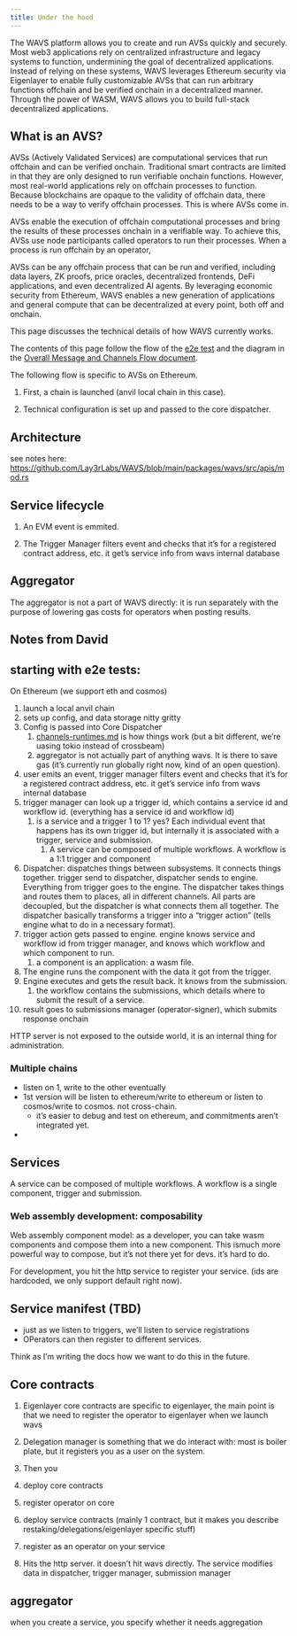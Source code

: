 ```yaml
---
title: Under the hood
---
```






The WAVS platform allows you to create and run AVSs quickly and securely. Most web3 applications rely on centralized infrastructure and legacy systems to function, undermining the goal of decentralized applications. Instead of relying on these systems, WAVS leverages Ethereum security via Eigenlayer to enable fully customizable AVSs that can run arbitrary functions offchain and be verified onchain in a decentralized manner. Through the power of WASM, WAVS allows you to build full-stack decentralized applications.

## What is an AVS?

AVSs (Actively Validated Services) are computational services that run offchain and can be verified onchain. Traditional smart contracts are limited in that they are only designed to run verifiable onchain functions. However, most real-world applications rely on offchain processes to function. Because blockchains are opaque to the validity of offchain data, there needs to be a way to verify offchain processes. This is where AVSs come in.

AVSs enable the execution of offchain computational processes and bring the results of these processes onchain in a verifiable way. To achieve this, AVSs use node participants called operators to run their processes. When a process is run offchain by an operator,

AVSs can be any offchain process that can be run and verified, including data layers, ZK proofs, price oracles, decentralized frontends, DeFi applications, and even decentralized AI agents. By leveraging economic security from Ethereum, WAVS enables a new generation of applications and general compute that can be decentralized at every point, both off and onchain.





This page discusses the technical details of how WAVS currently works.

The contents of this page follow the flow of the [e2e test](https://github.com/Lay3rLabs/WAVS/blob/main/packages/wavs/tests/e2e.rs) and the diagram in the [Overall Message and Channels Flow document](https://github.com/Lay3rLabs/WAVS/blob/main/docs/architecture/channels-runtimes.md).

The following flow is specific to AVSs on Ethereum.

1. First, a chain is launched (anvil local chain in this case).

2. Technical configuration is set up and passed to the core dispatcher.



## Architecture

see notes here: https://github.com/Lay3rLabs/WAVS/blob/main/packages/wavs/src/apis/mod.rs

## Service lifecycle

1. An EVM event is emmited.

2. The Trigger Manager filters event and checks that it’s for a registered contract address, etc. it get’s service info from wavs internal database


## Aggregator

The aggregator is not a part of WAVS directly: it is run separately with the purpose of lowering gas costs for operators when posting results.




## Notes from David

## starting with e2e tests:

On Ethereum (we support eth and cosmos)

1. launch a local anvil chain
2. sets up config, and data storage nitty gritty
3. Config is passed into Core Dispatcher
    1. [channels-runtimes.md](http://channels-runtimes.md) is how things work (but a bit different, we’re uasing tokio instead of crossbeam)
    2. aggregator is not actually part of anything wavs. It is there to save gas (it’s currently run globally right now, kind of an open question). 
4. user emits an event, trigger manager filters event and checks that it’s for a registered contract address, etc. it get’s service info from wavs internal database
5. trigger manager can look up a trigger id, which  contains a service id and workflow id. (everything has a service id and workflow id)
    1. is a service and a trigger 1 to 1? yes? Each individual event that happens has its own trigger id, but internally it is associated with a trigger, service and submission. 
        1. A service can be composed of multiple workflows. A workflow is a 1:1 trigger and component
6. Dispatcher: dispatches things between subsystems. It connects things together. trigger send to dispatcher, dispatcher sends to engine. Everything from trigger goes to the engine. The dispatcher takes things and routes them to places, all in different channels. All parts are decoupled, but the dispatcher is what connects them all together. The dispatcher basically transforms a trigger into a “trigger action” (tells engine what to do in a necessary format). 
7. trigger action gets passed to engine.  engine knows service and workflow id from trigger manager, and knows which workflow and which component to run. 
    1. a component is an application: a wasm file.
8. The engine runs the component with the data it got from the trigger. 
9. Engine executes and gets the result back. It knows  from the submission. 
    1. the workflow contains the submissions, which details where to submit the result of a service. 
10. result goes to submissions manager (operator-signer), which submits response onchain 

HTTP server is not exposed to the outside world, it is an internal thing for administration. 

### Multiple chains

- listen on 1, write to the other eventually
- 1st version will be listen to ethereum/write to ethereum or listen to cosmos/write to cosmos. not cross-chain.
    - it’s easier to debug and test on ethereum, and commitments aren’t integrated yet.
- 

## Services

A service can be composed of multiple workflows. A workflow is a single component, trigger and submission. 

### Web assembly development: composability

Web assembly component model: as a developer, you can take wasm components and compose them into a new component. This ismuch more powerful way to compose, but it’s not there yet for devs. it’s hard to do. 

For development, you hit the http service to register your service. (ids are hardcoded, we only support default right now). 

## Service manifest (TBD)

- just as we listen to triggers, we’ll listen to service registrations
- OPerators can then register to different services.

Think as I’m writing the docs how we want to do this in the future. 

## Core contracts

1. Eigenlayer core contracts are specific to eigenlayer, the main point is that we need to register the operator to eigenlayer when we launch wavs
2. Delegation manager is something that we do interact with: most is boiler plate, but it registers you as a user on the system. 
3. Then you 

1. deploy core contracts
2. register operator on core
3. deploy service contracts (mainly 1 contract, but it makes you describe restaking/delegations/eigenlayer specific stuff) 
4. register as an operator on your service
5. Hits the http server. it doesn’t hit wavs directly. The service modifies data in dispatcher, trigger manager, submission manager

## aggregator

when you create a service, you specify whether it needs aggregation
